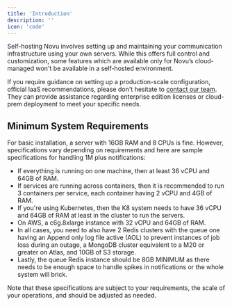 ```yaml
---
title: 'Introduction'
description: ''
icon: 'code'
---
```


Self-hosting Novu involves setting up and maintaining your communication infrastructure using your own servers.
While this offers full control and customization,
some features which are available only for Novu’s cloud-managed won't be available in a self-hosted environment.

<Note>If you require guidance on setting up a production-scale configuration, official IaaS recommendations,
    please don't hesitate to [contact our team](https://calendly.com/novuhq/novu-meeting?utm_source=novuDocs&utm_page=self-hosting-introduction).
They can provide assistance regarding enterprise edition licenses or cloud-prem deployment to meet your specific needs.</Note>

## Minimum System Requirements
For basic installation, a server with 16GB RAM and 8 CPUs is fine. However, specifications vary depending on requirements and here are sample specifications for handling 1M plus notifications:

- If everything is running on one machine, then at least 36 vCPU and 64GB of RAM.
- If services are running across containers, then it is recommended to run 3 containers per service, each container having 2 vCPU and 4GB of RAM.
- If you're using Kubernetes, then the K8 system needs to have 36 vCPU and 64GB of RAM at least in the cluster to run the servers.
- On AWS, a c6g.8xlarge instance with 32 vCPU and 64GB of RAM. 
- In all cases, you need to also have 2 Redis clusters with the queue one having an Append only log file active (AOL) to prevent instances of job loss during an outage,  a MongoDB cluster equivalent to a M20 or greater on Atlas, and 10GB of S3 storage.
- Lastly, the queue Redis instance should be 8GB MINIMUM as there needs to be enough space to handle spikes in notifications or the whole system will brick.

<Note>Note that these specifications are subject to your requirements, the scale of your operations, and should be adjusted as needed.</Note>